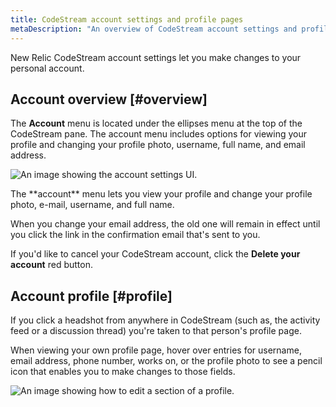```yaml
---
title: CodeStream account settings and profile pages
metaDescription: "An overview of CodeStream account settings and profile pages."
---
```


New Relic CodeStream account settings let you make changes to your personal account.

## Account overview [#overview]

The **Account** menu is located under the ellipses menu at the top of the CodeStream pane. The account menu includes options for viewing your profile and changing your profile photo, username, full name, and email address. 

![An image showing the account settings UI.](/images/AccountSettings2.png "account settings")
<figcaption>The **account** menu lets you view your profile and change your profile photo, e-mail, username, and full name.</figcaption>

When you change your email address, the old one will remain in effect until you click the link in the confirmation email that's sent to you.

If you'd like to cancel your CodeStream account, click the **Delete your account** red button.

## Account profile [#profile]

If you click a headshot from anywhere in CodeStream (such as, the activity feed or a discussion thread) you're taken to that person's profile page.


When viewing your own profile page, hover over entries for username, email address, phone number, works on, or the profile photo to see a pencil icon that enables you to make changes to those fields.

![An image showing how to edit a section of a profile.](/images/EditProfile.png "Edit profile")
